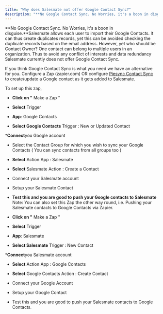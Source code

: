 ```yaml
---
title: "Why does Salesmate not offer Google Contact Sync?"
description: "**No Google Contact Sync. No Worries, it's a boon in disguise.**Salesmate allows each user to import their Google Contacts. It can thus create duplica..."
---
```


**No Google Contact Sync. No Worries, it's a boon in disguise.**Salesmate allows each user to import their Google Contacts. It can thus create duplicates records, yet this can be avoided checking the duplicate records based on the email address. However, yet who should be Contact Owner? One contact can belong to multiple users in an organization. Thus to avoid any conflict of interests and data redundancy Salesmate currently does not offer Google Contact Sync.

If you think Google Contact Sync is what you need we have an alternative for you. Configure a Zap (zapier.com) OR configure [Piesync Contact Sync](https://support.salesmate.io/hc/en-us/articles/115001622612-Contact-Sync-Piesync-Integration) to create/update a Google contact as it gets added to Salesmate.

To set up this zap,

* **Click on "** Make a Zap "

* **Select** Trigger

* **App**: Google Contacts

* **Select Google Contacts** Trigger : New or Updated Contact

***Connect**you Google account

* Select the Contact Group for which you wish to sync your Google Contacts ( You can sync contacts from all groups too )

* **Select** Action App : Salesmate

* **Select** Salesmate Action : Create a Contact

* Connect your Salesmate account

* Setup your Salesmate Contact

* **Test this and you are good to push your Google contacts to Salesmate** Note: You can also set this Zap the other way round, i.e. Pushing your Salesmate contacts to Google Contacts via Zapier.

* **Click on "** Make a Zap "

* **Select** Trigger

* **App**: Salesmate

* **Select Salesmate** Trigger : New Contact

***Connect**you Salesmate account

* **Select** Action App : Google Contacts

* **Select** Google Contacts Action : Create Contact

* Connect your Google Account

* Setup your Google Contact

* Test this and you are good to push your Salesmate contacts to Google Contacts.
